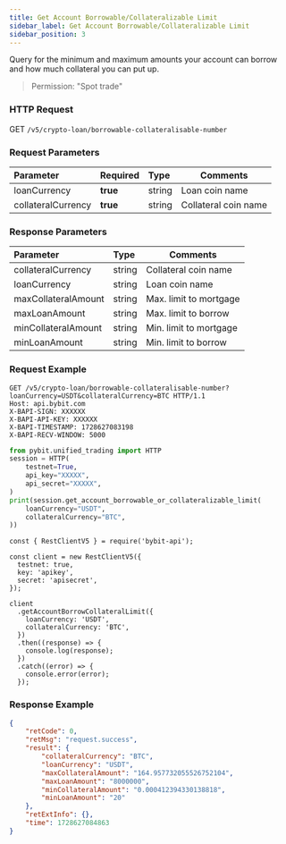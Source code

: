 ```yaml
---
title: Get Account Borrowable/Collateralizable Limit
sidebar_label: Get Account Borrowable/Collateralizable Limit
sidebar_position: 3
---
```

Query for the minimum and maximum amounts your account can borrow and how much collateral you can put up.
> Permission: "Spot trade"

### HTTP Request
GET `/v5/crypto-loan/borrowable-collateralisable-number`

### Request Parameters
| Parameter | Required | Type | Comments|
|:----- |:-------|:-----|------ |
|loanCurrency|**true**|string|Loan coin name|
|collateralCurrency|**true**|string|Collateral coin name|

### Response Parameters
| Parameter | Type | Comments|
|:----- |:-----|----- |
|collateralCurrency|string|Collateral coin name|
|loanCurrency|string |Loan coin name |
|maxCollateralAmount|string |Max. limit to mortgage|
|maxLoanAmount|string |Max. limit to borrow|
|minCollateralAmount|string |Min. limit to mortgage|
|minLoanAmount|string |Min. limit to borrow|

### Request Example

<Tabs groupId="programming-languages">
<TabItem value="http" label="HTTP">

```http
GET /v5/crypto-loan/borrowable-collateralisable-number?loanCurrency=USDT&collateralCurrency=BTC HTTP/1.1
Host: api.bybit.com
X-BAPI-SIGN: XXXXXX
X-BAPI-API-KEY: XXXXXX
X-BAPI-TIMESTAMP: 1728627083198
X-BAPI-RECV-WINDOW: 5000
```

</TabItem>
<TabItem value="python" label="Python">

```python
from pybit.unified_trading import HTTP
session = HTTP(
    testnet=True,
    api_key="XXXXX",
    api_secret="XXXXX",
)
print(session.get_account_borrowable_or_collateralizable_limit(
    loanCurrency="USDT",
    collateralCurrency="BTC",
))
```

</TabItem>

<TabItem value="Node" label="Node.js">

```n4js
const { RestClientV5 } = require('bybit-api');

const client = new RestClientV5({
  testnet: true,
  key: 'apikey',
  secret: 'apisecret',
});

client
  .getAccountBorrowCollateralLimit({
    loanCurrency: 'USDT',
    collateralCurrency: 'BTC',
  })
  .then((response) => {
    console.log(response);
  })
  .catch((error) => {
    console.error(error);
  });
```

</TabItem>
</Tabs>

### Response Example

```json
{
    "retCode": 0,
    "retMsg": "request.success",
    "result": {
        "collateralCurrency": "BTC",
        "loanCurrency": "USDT",
        "maxCollateralAmount": "164.957732055526752104",
        "maxLoanAmount": "8000000",
        "minCollateralAmount": "0.000412394330138818",
        "minLoanAmount": "20"
    },
    "retExtInfo": {},
    "time": 1728627084863
}
```
